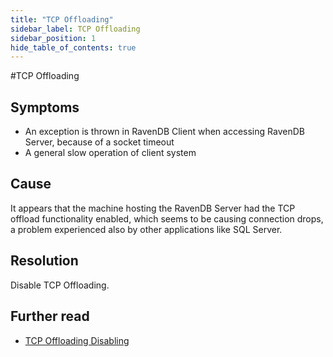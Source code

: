 ```yaml
---
title: "TCP Offloading"
sidebar_label: TCP Offloading
sidebar_position: 1
hide_table_of_contents: true
---
```



#TCP Offloading

## Symptoms

- An exception is thrown in RavenDB Client when accessing RavenDB Server, because of a socket timeout
- A general slow operation of client system

## Cause

It appears that the machine hosting the RavenDB Server had the TCP offload functionality enabled, which seems to be causing connection drops, a problem experienced also by other applications like SQL Server.

## Resolution

Disable TCP Offloading.

## Further read

- [TCP Offloading Disabling](https://blogs.technet.microsoft.com/onthewire/2014/01/21/tcp-offloadingchimney-rsswhat-is-it-and-should-i-disable-it/)
